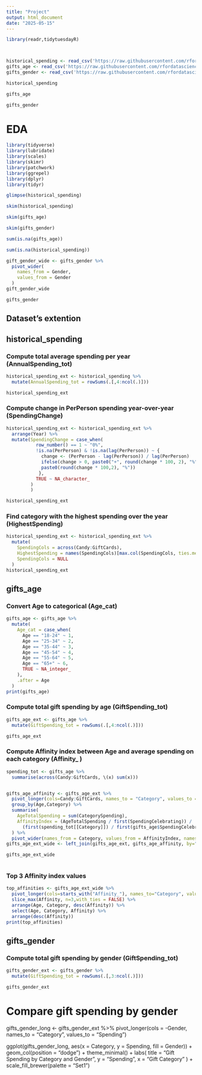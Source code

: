 ---
title: "Project"
output: html_document
date: "2025-05-15"
---

```{r}
library(readr,tidytuesdayR)
```

```         
```

```         
```

```{r}
historical_spending <- read_csv('https://raw.githubusercontent.com/rfordatascience/tidytuesday/main/data/2024/2024-02-13/historical_spending.csv', show_col_types = FALSE)
gifts_age <- read_csv('https://raw.githubusercontent.com/rfordatascience/tidytuesday/main/data/2024/2024-02-13/gifts_age.csv', show_col_types = FALSE)
gifts_gender <- read_csv('https://raw.githubusercontent.com/rfordatascience/tidytuesday/main/data/2024/2024-02-13/gifts_gender.csv', show_col_types = FALSE)

```

```{r}
historical_spending
```

```{r}
gifts_age
```

```{r}
gifts_gender
```

# EDA

```{r}
library(tidyverse)
library(lubridate)
library(scales)
library(skimr)
library(patchwork)
library(ggrepel)
library(dplyr)
library(tidyr)
```

```{r}
glimpse(historical_spending)
```

```{r}
skim(historical_spending)
```

```{r}
skim(gifts_age)
```

```{r}
skim(gifts_gender)
```

```{r}
sum(is.na(gifts_age)) 
```

```{r}
sum(is.na(historical_spending))
```

```{r}
gift_gender_wide <- gifts_gender %>% 
  pivot_wider(
    names_from = Gender,
    values_from = Gender
  )
gift_gender_wide
```

```{r}
gifts_gender
```

## Dataset's extention

## historical_spending

### Compute total average spending per year (AnnualSpending_tot)

```{r}
historical_spending_ext <- historical_spending %>% 
  mutate(AnnualSpending_tot = rowSums(.[,4:ncol(.)]))

historical_spending_ext
```

### Compute change in PerPerson spending year-over-year (SpendingChange)

```{r}
historical_spending_ext <- historical_spending_ext %>%
  arrange(Year) %>% 
  mutate(SpendingChange = case_when(
           row_number() == 1 ~ "0%",
           !is.na(PerPerson) & !is.na(lag(PerPerson)) ~ {
             change <- (PerPerson - lag(PerPerson)) / lag(PerPerson)
             ifelse(change > 0, paste0("+", round(change * 100, 2), "%"),
             paste0(round(change * 100,2), "%"))
            },
           TRUE ~ NA_character_
         )
         )

historical_spending_ext
```

### Find category with the highest spending over the year (HighestSpending)

```{r}
historical_spending_ext <- historical_spending_ext %>% 
  mutate(
    SpendingCols = across(Candy:GiftCards),
    HighestSpending = names(SpendingCols)[max.col(SpendingCols, ties.method = "first")],
    SpendingCols = NULL
  )
historical_spending_ext
```

## gifts_age

### Convert Age to categorical (Age_cat)

```{r}
gifts_age <- gifts_age %>% 
  mutate(
    Age_cat = case_when(
      Age == "18-24" ~ 1,
      Age == "25-34" ~ 2,
      Age == "35-44" ~ 3,
      Age == "45-54" ~ 4,
      Age == "55-64" ~ 5,
      Age == "65+" ~ 6,
      TRUE ~ NA_integer_
    ),
    .after = Age
  )
print(gifts_age)
```

### Compute total gift spending by age (GiftSpending_tot)

```{r}
gifts_age_ext <- gifts_age %>% 
  mutate(GiftSpending_tot = rowSums(.[,4:ncol(.)]))

gifts_age_ext
```

### Compute Affinity index between Age and average spending on each category (Affinity\_ )

```{r}
spending_tot <- gifts_age %>% 
  summarise(across(Candy:GiftCards, \(x) sum(x)))


gifts_age_affinity <- gifts_age_ext %>% 
  pivot_longer(cols=Candy:GiftCards, names_to = "Category", values_to = "CategorySpending") %>% 
  group_by(Age,Category) %>% 
  summarise(
    AgeTotalSpending = sum(CategorySpending),
    AffinityIndex = (AgeTotalSpending / first(SpendingCelebrating)) / 
      (first(spending_tot[[Category]]) / first(gifts_age$SpendingCelebrating))
  ) %>% 
  pivot_wider(names_from = Category, values_from = AffinityIndex, names_prefix = "Affinity_")
gifts_age_ext_wide <- left_join(gifts_age_ext, gifts_age_affinity, by="Age")

gifts_age_ext_wide
   
```

### Top 3 Affinity index values 

```{r}
top_affinities <- gifts_age_ext_wide %>% 
  pivot_longer(cols=starts_with("Affinity_"), names_to="Category", values_to = "Affinity") %>%
  slice_max(Affinity, n=3,with_ties = FALSE) %>% 
  arrange(Age, Category, desc(Affinity)) %>% 
  select(Age, Category, Affinity) %>% 
  arrange(desc(Affinity))
print(top_affinities)
```

## gifts_gender

### Compute total gift spending by gender (GiftSpending_tot)

```{r}
gifts_gender_ext <- gifts_gender %>% 
  mutate(GiftSpending_tot = rowSums(.[,3:ncol(.)]))

gifts_gender_ext
```
# Compare gift spending by gender
gifts_gender_long <- gifts_gender_ext %>%
  pivot_longer(cols = -Gender, names_to = "Category", values_to = "Spending")

ggplot(gifts_gender_long, aes(x = Category, y = Spending, fill = Gender)) +
  geom_col(position = "dodge") +
  theme_minimal() +
  labs(
    title = "Gift Spending by Category and Gender",
    y = "Spending",
    x = "Gift Category"
  ) +
  scale_fill_brewer(palette = "Set1")

